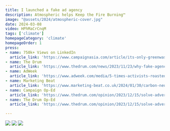 ```yaml
---
title: I launched a fake ad agency
description: Atmospheric helps Keep the Fire Burning™
image: "@assets/2024/atmospheric-cover.jpg"
date: 2024-03-08
video: HPhMaCrCnqM
tags: ['climate']
homepageCategory: 'climate'
homepageOrder: 1
press:
- name: 750k+ Views on LinkedIn
  article_link: 'https://www.campaignasia.com/article/its-only-greenwashing-if-you-get-caught/493907'
- name: The Drum
  article_link: 'https://www.thedrum.com/news/2023/11/23/why-fake-agency-pitching-saudi-aramco-s-account'
- name: AdWeek
  article_link: 'https://www.adweek.com/media/5-times-activists-roasted-adlands-fossil-fuel-addiction-during-the-hottest-year-ever/'
- name: Marketing Beat 
  article_link: 'https://www.marketing-beat.co.uk/2024/01/30/carbon-neutral-stunt-glimpse/'  
- name: Campaign Op-Ed
  article_link: 'https://www.thedrum.com/opinion/2023/12/15/solve-advertisings-real-climate-crisis-we-must-fire-all-the-activists'
- name: The Drum Op-Ed
  article_link: 'https://www.thedrum.com/opinion/2023/12/15/solve-advertisings-real-climate-crisis-we-must-fire-all-the-activists'

---
```

<LinkPreview id="https://www.atmospheric.agency" />

![](@assets/2024/atmospheric-billboard.jpg)
![](@assets/2024/atmospheric-juststopoil.jpg)
![](@assets/2024/atmospheric-website.jpg)